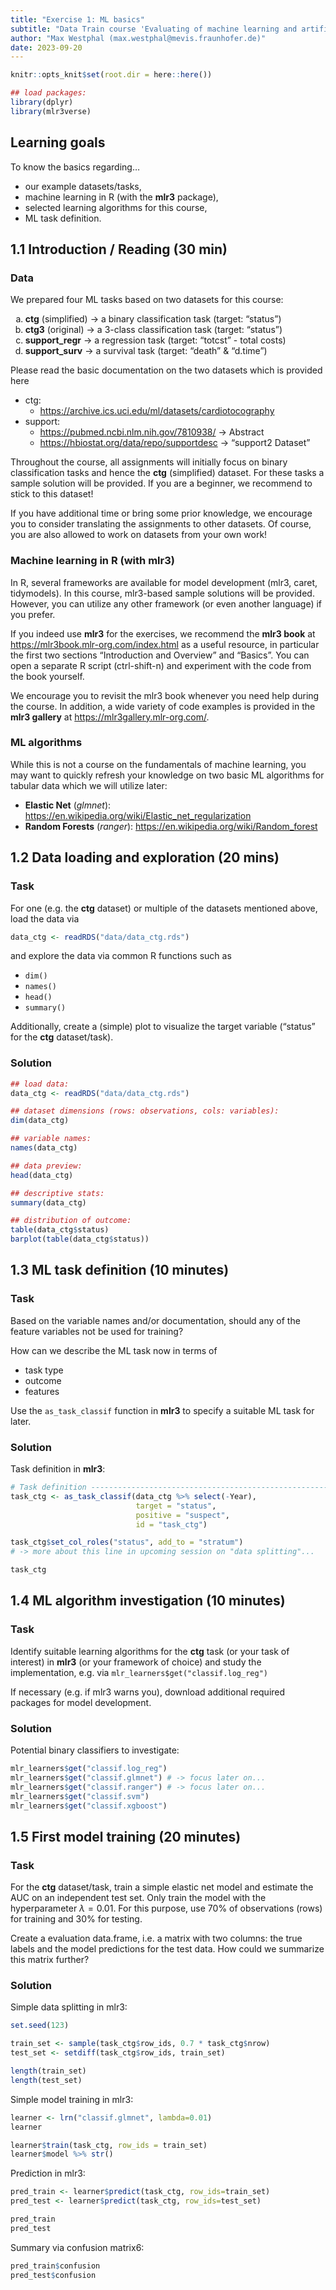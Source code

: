 ```yaml
---
title: "Exercise 1: ML basics"
subtitle: "Data Train course 'Evaluating of machine learning and artificial intelligence algorithms'"
author: "Max Westphal (max.westphal@mevis.fraunhofer.de)"
date: 2023-09-20
---
```


```r
knitr::opts_knit$set(root.dir = here::here())
```

```r
## load packages:
library(dplyr)
library(mlr3verse)
```

## Learning goals

To know the basics regarding...

- our example datasets/tasks,
- machine learning in R (with the **mlr3** package),
- selected learning algorithms for this course,
- ML task definition.

## 1.1 Introduction / Reading (30 min)

### Data

We prepared four ML tasks based on two datasets for this course:
  
(a) **ctg** (simplified) $\rightarrow$ a binary classification task (target: "status")
(b) **ctg3** (original) $\rightarrow$ a 3-class classification task (target: "status")
(c) **support_regr** $\rightarrow$ a regression task (target: "totcst" - total costs)
(d) **support_surv** $\rightarrow$ a survival task (target: "death" & "d.time")

Please read the basic documentation on the two datasets which is provided here

- ctg: 
  - <https://archive.ics.uci.edu/ml/datasets/cardiotocography>
  
- support: 
  - <https://pubmed.ncbi.nlm.nih.gov/7810938/> $\rightarrow$ Abstract
  - <https://hbiostat.org/data/repo/supportdesc> $\rightarrow$ "support2 Dataset"

Throughout the course, all assignments will initially focus on binary classification tasks and hence the **ctg** (simplified) dataset. For these tasks a sample solution will be provided. If you are a beginner, we recommend to stick to this dataset!

If you have additional time or bring some prior knowledge, we encourage you to consider translating the assignments to other datasets. Of course, you are also allowed to work on datasets from your own work!

### Machine learning in R (with mlr3)

In R, several frameworks are available for model development (mlr3, caret, tidymodels). In this course, mlr3-based sample solutions will be provided. However, you can utilize any other framework (or even another language) if you prefer.

If you indeed use **mlr3** for the exercises, we recommend the **mlr3 book** at
<https://mlr3book.mlr-org.com/index.html> as a useful resource, in particular the first two sections "Introduction and Overview" and "Basics". You can open a separate R script (ctrl-shift-n) and experiment with the code from the book yourself.

We encourage you to revisit the mlr3 book whenever you need help during the
course. In addition, a wide variety of code examples is provided in the **mlr3 gallery** at <https://mlr3gallery.mlr-org.com/>.


### ML algorithms

While this is not a course on the fundamentals of machine learning, you may want to quickly refresh your knowledge on two basic ML algorithms for tabular data which we will utilize later:

- **Elastic Net** (*glmnet*): <https://en.wikipedia.org/wiki/Elastic_net_regularization>
- **Random Forests** (*ranger*): <https://en.wikipedia.org/wiki/Random_forest>


## 1.2 Data loading and exploration (20 mins)

### Task

For one (e.g. the **ctg** dataset) or multiple of the datasets mentioned above, load the data via

```r
data_ctg <- readRDS("data/data_ctg.rds")
```

and explore the data via common R functions such as 

- `dim()`
- `names()`
- `head()`
- `summary()`

Additionally, create a (simple) plot to visualize the target variable ("status" for the **ctg** dataset/task).


### Solution 

```r
## load data:
data_ctg <- readRDS("data/data_ctg.rds")

## dataset dimensions (rows: observations, cols: variables):
dim(data_ctg)

## variable names:
names(data_ctg)

## data preview:
head(data_ctg)

## descriptive stats:
summary(data_ctg)

## distribution of outcome:
table(data_ctg$status)
barplot(table(data_ctg$status))
```


## 1.3 ML task definition (10 minutes)

### Task

Based on the variable names and/or documentation, should any of the feature variables not be used for training?

How can we describe the ML task now in terms of

- task type
- outcome
- features

Use the `as_task_classif` function in **mlr3** to specify a suitable ML task for later.

### Solution

Task definition in **mlr3**:

```r
# Task definition -----------------------------------------------------------------------------
task_ctg <- as_task_classif(data_ctg %>% select(-Year),
                            target = "status",
                            positive = "suspect",
                            id = "task_ctg")

task_ctg$set_col_roles("status", add_to = "stratum") 
# -> more about this line in upcoming session on "data splitting"...

task_ctg
```



## 1.4 ML algorithm investigation (10 minutes)

### Task 

Identify suitable learning algorithms for the **ctg** task (or your task of interest) in **mlr3** (or your framework of choice) and study the implementation, e.g. via `mlr_learners$get("classif.log_reg")` 

If necessary (e.g. if mlr3 warns you), download additional required packages for model development.


### Solution 

Potential binary classifiers to investigate:

```r
mlr_learners$get("classif.log_reg")
mlr_learners$get("classif.glmnet") # -> focus later on...
mlr_learners$get("classif.ranger") # -> focus later on...
mlr_learners$get("classif.svm")
mlr_learners$get("classif.xgboost")
```


## 1.5 First model training (20 minutes)

### Task 
For the **ctg** dataset/task, train a simple elastic net model and estimate the AUC on an independent test set. Only train the model with the hyperparameter $\lambda = 0.01$. For this purpose, use 70\% of observations (rows) for training and 30\% for testing. 

Create a evaluation data.frame, i.e. a matrix with two columns: the true labels and the model predictions for the test data. 
How could we summarize this matrix further?



### Solution

Simple data splitting in mlr3:

```r
set.seed(123)

train_set <- sample(task_ctg$row_ids, 0.7 * task_ctg$nrow)
test_set <- setdiff(task_ctg$row_ids, train_set)

length(train_set)
length(test_set)

```

Simple model training in mlr3:

```r
learner <- lrn("classif.glmnet", lambda=0.01)
learner
```

```r
learner$train(task_ctg, row_ids = train_set)
learner$model %>% str()
```



Prediction in mlr3:

```r
pred_train <- learner$predict(task_ctg, row_ids=train_set)
pred_test <- learner$predict(task_ctg, row_ids=test_set)
```


```r
pred_train
pred_test
```
Summary via confusion matrix6:

```r
pred_train$confusion
pred_test$confusion
```






